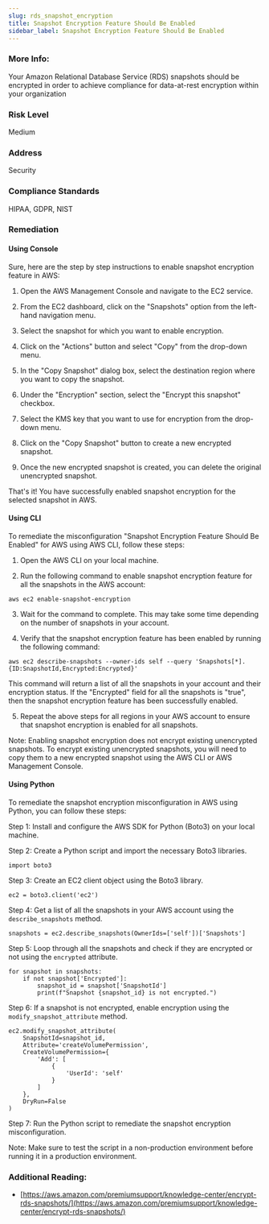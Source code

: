 ```yaml
---
slug: rds_snapshot_encryption
title: Snapshot Encryption Feature Should Be Enabled
sidebar_label: Snapshot Encryption Feature Should Be Enabled
---
```


### More Info:

Your Amazon Relational Database Service (RDS) snapshots should be encrypted in order to achieve compliance for data-at-rest encryption within your organization

### Risk Level

Medium

### Address

Security

### Compliance Standards

HIPAA, GDPR, NIST

### Remediation

#### Using Console

Sure, here are the step by step instructions to enable snapshot encryption feature in AWS:

1. Open the AWS Management Console and navigate to the EC2 service.

2. From the EC2 dashboard, click on the "Snapshots" option from the left-hand navigation menu.

3. Select the snapshot for which you want to enable encryption.

4. Click on the "Actions" button and select "Copy" from the drop-down menu.

5. In the "Copy Snapshot" dialog box, select the destination region where you want to copy the snapshot.

6. Under the "Encryption" section, select the "Encrypt this snapshot" checkbox.

7. Select the KMS key that you want to use for encryption from the drop-down menu.

8. Click on the "Copy Snapshot" button to create a new encrypted snapshot.

9. Once the new encrypted snapshot is created, you can delete the original unencrypted snapshot.

That's it! You have successfully enabled snapshot encryption for the selected snapshot in AWS.

#### Using CLI

To remediate the misconfiguration "Snapshot Encryption Feature Should Be Enabled" for AWS using AWS CLI, follow these steps:

1. Open the AWS CLI on your local machine.

2. Run the following command to enable snapshot encryption feature for all the snapshots in the AWS account:

```
aws ec2 enable-snapshot-encryption
```

3. Wait for the command to complete. This may take some time depending on the number of snapshots in your account.

4. Verify that the snapshot encryption feature has been enabled by running the following command:

```
aws ec2 describe-snapshots --owner-ids self --query 'Snapshots[*].{ID:SnapshotId,Encrypted:Encrypted}'
```

This command will return a list of all the snapshots in your account and their encryption status. If the "Encrypted" field for all the snapshots is "true", then the snapshot encryption feature has been successfully enabled.

5. Repeat the above steps for all regions in your AWS account to ensure that snapshot encryption is enabled for all snapshots.

Note: Enabling snapshot encryption does not encrypt existing unencrypted snapshots. To encrypt existing unencrypted snapshots, you will need to copy them to a new encrypted snapshot using the AWS CLI or AWS Management Console.

#### Using Python

To remediate the snapshot encryption misconfiguration in AWS using Python, you can follow these steps:

Step 1: Install and configure the AWS SDK for Python (Boto3) on your local machine.

Step 2: Create a Python script and import the necessary Boto3 libraries.

```
import boto3
```

Step 3: Create an EC2 client object using the Boto3 library.

```
ec2 = boto3.client('ec2')
```

Step 4: Get a list of all the snapshots in your AWS account using the `describe_snapshots` method.

```
snapshots = ec2.describe_snapshots(OwnerIds=['self'])['Snapshots']
```

Step 5: Loop through all the snapshots and check if they are encrypted or not using the `encrypted` attribute.

```
for snapshot in snapshots:
    if not snapshot['Encrypted']:
        snapshot_id = snapshot['SnapshotId']
        print(f"Snapshot {snapshot_id} is not encrypted.")
```

Step 6: If a snapshot is not encrypted, enable encryption using the `modify_snapshot_attribute` method.

```
ec2.modify_snapshot_attribute(
    SnapshotId=snapshot_id,
    Attribute='createVolumePermission',
    CreateVolumePermission={
        'Add': [
            {
                'UserId': 'self'
            }
        ]
    },
    DryRun=False
)
```

Step 7: Run the Python script to remediate the snapshot encryption misconfiguration.

Note: Make sure to test the script in a non-production environment before running it in a production environment.

### Additional Reading:

- [https://aws.amazon.com/premiumsupport/knowledge-center/encrypt-rds-snapshots/](https://aws.amazon.com/premiumsupport/knowledge-center/encrypt-rds-snapshots/) 

